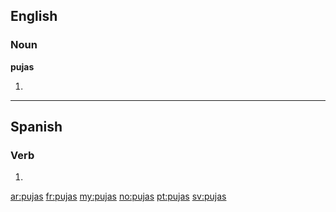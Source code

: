 ==English==

===Noun===
'''pujas'''

# {{plural of|[[puja]]}}

----

==Spanish==

===Verb===
{{es-verb-form|pujar}}

# {{es-verb form of|ending=ar|mood=indicative|tense=present|pers=2|formal=no|number=singular|[[pujar]]}}

[[ar:pujas]]
[[fr:pujas]]
[[my:pujas]]
[[no:pujas]]
[[pt:pujas]]
[[sv:pujas]]